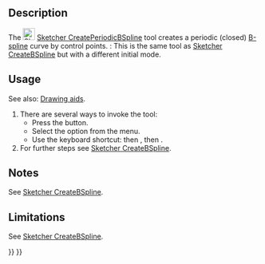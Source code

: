 <languages/>

<div class="mw-translate-fuzzy">
{{Docnav/zh-cn
|[[Sketcher_CreateBSpline/zh-cn|创建B样条曲线]]
|[[Sketcher_CreatePolyline/zh-cn|创建折线]]
|[[Sketcher_Workbench/zh-cn|Sketcher]]
|IconL=Sketcher_CreateBSpline.svg
|IconR=Sketcher_CreatePolyline.svg
|IconC=Workbench_Sketcher.svg
}}
</div>

{{GuiCommand
|Name=Sketcher CreatePeriodicBSpline
|MenuLocation= Sketch → Sketcher geometries → Create periodic B-spline
|Workbenches=[[Sketcher_Workbench|Sketcher]]
|Shortcut={{KEY|G}} {{KEY|B}} {{KEY|P}}
|Version=0.17
|SeeAlso=[[Sketcher_CreateBSpline|Sketcher CreateBSpline]]
}}

==Description==

The [[Image:Sketcher_CreatePeriodicBSpline.svg|24px]] [[Sketcher_CreatePeriodicBSpline|Sketcher CreatePeriodicBSpline]] tool creates a periodic (closed) [[B-Splines|B-spline]] curve by control points. {{Version|1.0}}: This is the same tool as [[Sketcher_CreateBSpline|Sketcher CreateBSpline]] but with a different initial mode.

==Usage==

See also: [[Sketcher_Workbench#Drawing_aids|Drawing aids]].

# There are several ways to invoke the tool:
#* Press the {{Button|[[Image:Sketcher_CreatePeriodicBSpline.svg|16px]] [[Sketcher_CreatePeriodicBSpline|Periodic B-spline by control points]]}} button.
#* Select the {{MenuCommand|Sketcher → Sketcher geometries → [[Image:Sketcher_CreatePeriodicBSpline.svg|16px]] Create periodic B-spline}} option from the menu.
#* Use the keyboard shortcut: {{KEY|G}} then {{KEY|B}}, then {{KEY|P}}.
# For further steps see [[Sketcher_CreateBSpline#Usage|Sketcher CreateBSpline]].

==Notes==

See [[Sketcher_CreateBSpline#Notes|Sketcher CreateBSpline]].

==Limitations==

See [[Sketcher_CreateBSpline#Limitations|Sketcher CreateBSpline]].


<div class="mw-translate-fuzzy">
{{Docnav/zh-cn
|[[Sketcher_CreateBSpline/zh-cn|创建B样条曲线]]
|[[Sketcher_CreatePolyline/zh-cn|创建折线]]
|[[Sketcher_Workbench/zh-cn|Sketcher]]
|IconL=Sketcher_CreateBSpline.svg
|IconR=Sketcher_CreatePolyline.svg
|IconC=Workbench_Sketcher.svg
}}
</div>

{{Sketcher_Tools_navi{{#translation:}}}}
{{Userdocnavi{{#translation:}}}}